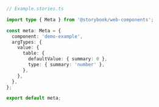 ```ts
// Example.stories.ts

import type { Meta } from '@storybook/web-components';

const meta: Meta = {
  component: 'demo-example',
  argTypes: {
    value: {
      table: {
        defaultValue: { summary: 0 },
        type: { summary: 'number' },
      },
    },
  },
};

export default meta;
```
